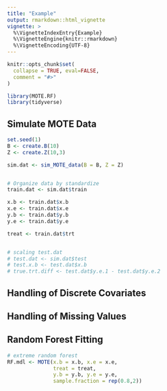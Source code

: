 ```yaml
---
title: "Example"
output: rmarkdown::html_vignette
vignette: >
  %\VignetteIndexEntry{Example}
  %\VignetteEngine{knitr::rmarkdown}
  %\VignetteEncoding{UTF-8}
---
```


```r
knitr::opts_chunk$set(
  collapse = TRUE, eval=FALSE,
  comment = "#>"
)
```

```r
library(MOTE.RF)
library(tidyverse)
```

## Simulate MOTE Data
```r
set.seed(1)
B <- create.B(10)
Z <- create.Z(10,3)

sim.dat <- sim_MOTE_data(B = B, Z = Z)


# Organize data by standardize
train.dat <- sim.dat$train

x.b <- train.dat$x.b
x.e <- train.dat$x.e
y.b <- train.dat$y.b
y.e <- train.dat$y.e

treat <- train.dat$trt


# scaling test.dat
# test.dat <- sim.dat$test
# test.x.b <- test.dat$x.b
# true.trt.diff <- test.dat$y.e.1 - test.dat$y.e.2

```
## Handling of Discrete Covariates

## Handling of Missing Values


## Random Forest Fitting
```r
# extreme random forest
RF.mdl <- MOTE(x.b = x.b, x.e = x.e,
               treat = treat,
               y.b = y.b, y.e = y.e,
               sample.fraction = rep(0.8,2))
```